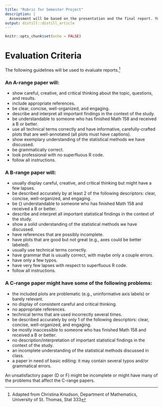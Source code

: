 ```yaml
---
title: "Rubric for Semester Project"
description: |
  Assessment will be based on the presentation and the final report. Your group itself, your class peers, and your professor will all provide feedback on the success of the project.
output: distill::distill_article
---
```


```r
knitr::opts_chunk$set(echo = FALSE)
```


# Evaluation Criteria

The following guidelines will be used to evaluate reports.^[Adapted from Christina Knudson, Department of Mathematics, University of St. Thomas, Stat 333]


### An A-range paper will:

* show careful, creative, and critical thinking about the topic, questions, and results.  
* include appropriate references.
* be clear, concise, well-organized, and engaging.
* describe and interpret all important findings in the context of the study.
* be understandable to someone who has finished Math 158 and received a B or better. 
* use all technical terms correctly and have informative, carefully-crafted plots that are well-annotated (all plots must have captions).
* show exemplary understanding of the statistical methods we have discussed. 
* be grammatically correct. 
* look professional with no superfluous R code.
* follow all instructions.

### A B-range paper will:

* usually display careful, creative, and critical thinking but might have a few lapses.  
* be described accurately by at least 2 of the following descriptors: clear, concise, well-organized, and engaging.
* be {\em mostly} understandable to someone who has finished Math 158 and received a B or better. 
* describe and interpret all important statistical findings in the context of the study.
* show a solid understanding of the statistical methods we have discussed. 
* have references that are possibly incomplete.
* have plots that are good but not great (e.g., axes could be better labeled).
* usually use technical terms correctly. 
* have grammar that is usually correct, with maybe only a couple errors. 
* have only a few typos.
* have very few lapses with respect to superfluous R code.
* follow all instructions.

### A C-range paper might have **some** of the following problems:
* the included plots are problematic (e.g., uninformative axis labels) or barely relevant.
* no display of  consistent careful and critical thinking.   
* no appropriate references.
* technical terms that are used incorrectly several times. 
* be described accurately by only 1 of the following descriptors: clear, concise, well-organized, and engaging.
* be mostly inaccessible to someone who has finished Math 158 and received a B or better. 
* no description/interpretation of important statistical findings in the context of the study.
* an incomplete understanding of the statistical methods discussed in class. 
* a paper in need of basic editing: it may contain several typos and/or grammatical errors.



An unsatisfactory paper (D or F) might be incomplete or might have many of the problems that affect the C-range papers.


